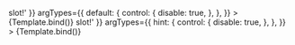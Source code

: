 
<Meta
	title="Components/Radio/Slots"
	component={VvRadio}
	args={defaultArgs}
	argTypes={argTypes}
/>

<Canvas>
	<Story
		name="Default"
		play={defaultTest}
		args={{ default: 'Default <em class="italic">slot!</em>' }}
		argTypes={{
			default: {
				control: {
					disable: true,
				},
			},
		}}
	>
		{Template.bind()}
	</Story>
</Canvas>

<Canvas>
	<Story
		name="Hint"
		play={defaultTest}
		args={{ hint: 'Hint <em class="italic">slot!</em>' }}
		argTypes={{
			hint: {
				control: {
					disable: true,
				},
			},
		}}
	>
		{Template.bind()}
	</Story>
</Canvas>
